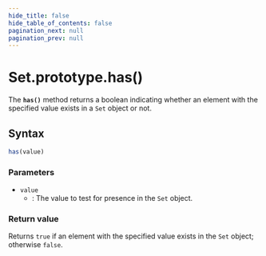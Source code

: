 ```yaml
---
hide_title: false
hide_table_of_contents: false
pagination_next: null
pagination_prev: null
---
```

# Set.prototype.has()

The **`has()`** method returns a boolean indicating whether an
element with the specified value exists in a `Set` object or not.

## Syntax

```js
has(value)
```

### Parameters

- `value`
  - : The value to test for presence in the `Set` object.

### Return value

Returns `true` if an element with the specified value exists in the `Set` object; otherwise `false`.
